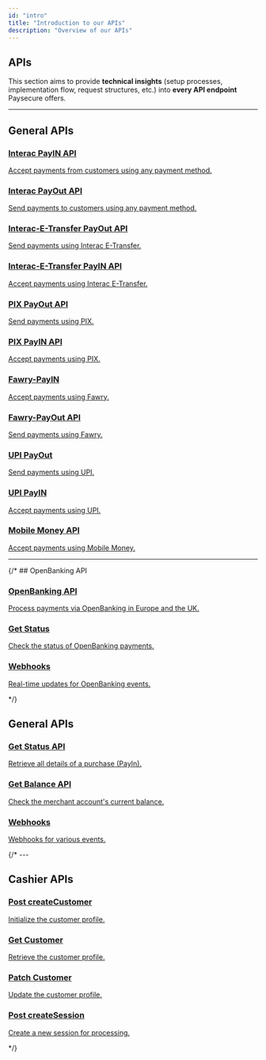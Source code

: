 ```yaml
---
id: "intro"
title: "Introduction to our APIs"
description: "Overview of our APIs"
---
```



## APIs

This section aims to provide **technical insights** (setup processes, implementation flow, request structures, etc.) into **every API endpoint** Paysecure offers.

---

## General APIs

<div className="card-grid">
  <a className="card" href="/docs/api-reference/interac/pay-in">
    <h3>Interac PayIN API</h3>
    <p>Accept payments from customers using any payment method.</p>
  </a>
  <a className="card" href="/docs/api-reference/interac/pay-out">
    <h3>Interac PayOut API</h3>
    <p>Send payments to customers using any payment method.</p>
  </a>
  <a className="card" href="/docs/api-reference/interac-e-transfer/pay-out">
    <h3>Interac-E-Transfer PayOut API</h3>
    <p>Send payments using Interac E-Transfer.</p>
  </a>
  <a className="card" href="/docs/api-reference/interac-e-transfer/pay-in">
    <h3>Interac-E-Transfer PayIN API</h3>
    <p>Accept payments using Interac E-Transfer.</p>
  </a>
  <a className="card" href="/docs/api-reference/pix/pay-out">
    <h3>PIX PayOut API</h3>
    <p>Send payments using PIX.</p>
  </a>
  <a className="card" href="/docs/api-reference/pix/pay-in">
    <h3>PIX PayIN API</h3>
    <p>Accept payments using PIX.</p>
  </a>
  <a className="card" href="/docs/api-reference/fawry-pay/pay-in">
    <h3>Fawry-PayIN</h3>
    <p>Accept payments using Fawry.</p>
  </a>
  <a className="card" href="/docs/api-reference/fawry-pay/pay-out">
    <h3>Fawry-PayOut API</h3>
    <p>Send payments using Fawry.</p>
  </a>
  <a className="card" href="/docs/api-reference/upi/pay-out">
    <h3>UPI PayOut</h3>
    <p>Send payments using UPI.</p>
  </a>
  <a className="card" href="/docs/api-reference/upi/pay-in">
    <h3>UPI PayIN</h3>
    <p>Accept payments using UPI.</p>
  </a>
  <a className="card" href="/docs/api-reference/mobile-money/pay-out">
    <h3>Mobile Money API</h3>
    <p>Accept payments using Mobile Money.</p>
  </a>
</div>

---

{/* ## OpenBanking API

<div className="card-grid">
  <a className="card" href="/api-reference/openbanking/openbanking-api">
    <h3>OpenBanking API</h3>
    <p>Process payments via OpenBanking in Europe and the UK.</p>
  </a>
  <a className="card" href="/api-reference/openbanking/get-status">
    <h3>Get Status</h3>
    <p>Check the status of OpenBanking payments.</p>
  </a>
  <a className="card" href="/api-reference/openbanking/webhooks">
    <h3>Webhooks</h3>
    <p>Real-time updates for OpenBanking events.</p>
  </a>
</div> */}


## General APIs

<div className="card-grid">
  <a className="card" href="/api-reference/get-status-api/documentation">
    <h3>Get Status API</h3>
    <p>Retrieve all details of a purchase (PayIn).</p>
  </a>
  <a className="card" href="/api-reference/get-balance-api/documentation">
    <h3>Get Balance API</h3>
    <p>Check the merchant account's current balance.</p>
  </a>
  <a className="card" href="/api-reference/webhooks">
    <h3>Webhooks</h3>
    <p>Webhooks for various events.</p>
  </a>
</div>

{/* ---

## Cashier APIs

<div className="card-grid">
  <a className="card" href="/api-reference/cashier/post-customer/index">
    <h3>Post createCustomer</h3>
    <p>Initialize the customer profile.</p>
  </a>
  <a className="card" href="/api-reference/cashier/get-customer/index">
    <h3>Get Customer</h3>
    <p>Retrieve the customer profile.</p>
  </a>
  <a className="card" href="/api-reference/cashier/patch-customer/index">
    <h3>Patch Customer</h3>
    <p>Update the customer profile.</p>
  </a>
  <a className="card" href="/api-reference/cashier/post-create-session/index">
    <h3>Post createSession</h3>
    <p>Create a new session for processing.</p>
  </a>
</div> */}
